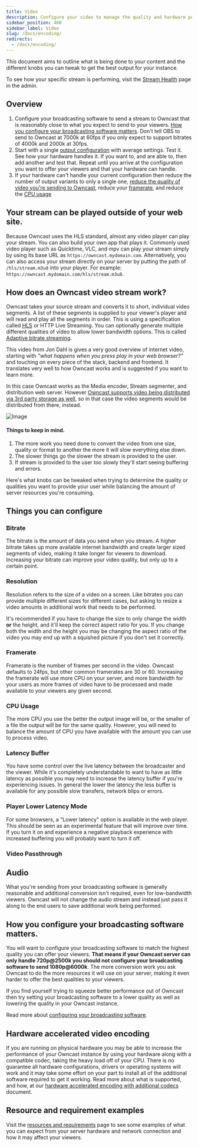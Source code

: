 ```yaml
---
title: Video
description: Configure your video to manage the quality and hardware performance.
sidebar_position: 400
sidebar_label: Video
slug: /docs/encoding/
redirects:
  - /docs/encoding/
---
```


This document aims to outline what is being done to your content and the different knobs you can tweak to get the best output for your instance.

To see how your specific stream is performing, visit the [Stream Health](/docs/metrics) page in the admin.

## Overview

1. Configure your broadcasting software to send a stream to Owncast that is reasonably close to what you expect to send to your viewers. [How you configure your broadcasting software matters](/docs/video/#how-you-configure-your-broadcasting-software-matters). Don't tell OBS to send to Owncast at 7000k at 60fps if you only expect to support bitrates of 4000k and 2000k at 30fps.
1. Start with a single [output configuration](/docs/video/#things-you-can-configure) with average settings. Test it. See how your hardware handles it. If you want to, and are able to, then add another and test that. Repeat until you arrive at the configuration you want to offer your viewers and that your hardware can handle.
1. If your hardware can't handle your current configuration then reduce the number of output variants to only a single one, [reduce the quality of video you're sending to Owncast](/docs/video/#how-you-configure-your-broadcasting-software-matters), reduce your [framerate](/docs/video/#framerate), and reduce the [CPU usage](/docs/video/#cpu-usage)

## Your stream can be played outside of your web site.

Because Owncast uses the HLS standard, almost any video player can play your stream. You can also build your own app that plays it. Commonly used video player such as Quicktime, VLC, and mpv can play your stream simply by using its base URL as `https://owncast.mydomain.com`. Alternatively, you can also access your stream directly on your server by putting the path of `/hls/stream.m3u8` into your player. For example: `https://owncast.mydomain.com/hls/stream.m3u8`.

## How does an Owncast video stream work?

Owncast takes your source stream and converts it to short, individual video segments. A list of these segments is supplied to your viewer's player and will read and play all the segments in order. This is using a specification called [HLS](https://developer.apple.com/documentation/http-live-streaming) or HTTP Live Streaming. You can optionally generate multiple different qualities of video to allow lower bandwidth options. This is called [Adaptive bitrate streaming](https://en.wikipedia.org/wiki/Adaptive_bitrate_streaming).

This video from Jon Dahl is gives a very good overview of internet video, starting with _"what happens when you press play in your web browser?"_ and touching on every piece of the stack, backend and frontend. It translates very well to how Owncast works and is suggested if you want to learn more.

In this case Owncast works as the Media encoder, Stream segmenter, and distribution web server. However [Owncast supports video being distributed via 3rd party storage as well](/docs/storage), so in that case the video segments would be distributed from there, instead.

![Image](https://docs-assets.developer.apple.com/published/88e87744a3/de18e941-81de-482f-843d-834a4dd3aa71.png)

#### Things to keep in mind.

1. The more work you need done to convert the video from one size, quality or format to another the more it will slow everything else down.
1. The slower things go the slower the stream is provided to the user.
1. If stream is provided to the user too slowly they'll start seeing buffering and errors.

Here's what knobs can be tweaked when trying to determine the quality or qualities you want to provide your user while balancing the amount of server resources you're consuming.

## Things you can configure

### Bitrate

The bitrate is the amount of data you send when you stream. A higher bitrate takes up more available internet bandwidth and create larger sized segments of video, making it take longer for viewers to download. Increasing your bitrate can improve your video quality, but only up to a certain point.

### Resolution

Resolution refers to the size of a video on a screen. Like bitrates you can provide multiple different sizes for different cases, but asking to resize a video amounts in additional work that needs to be performed.

It's recommended if you have to change the size to only change the width **or** the height, and it'll keep the correct aspect ratio for you. If you change both the width and the height you may be changing the aspect ratio of the video you may end up with a squished picture if you don't set it correctly.

### Framerate

Framerate is the number of frames per second in the video. Owncast defaults to 24fps, but other common framerates are 30 or 60. Increasing the framerate will use more CPU on your server, and more bandwidth for your users as more frames of video have to be processed and made available to your viewers any given second.

### CPU Usage

The more CPU you use the better the output image will be, or the smaller of a file the output will be for the same quality. However, you will need to balance the amount of CPU you have available with the amount you can use to process video.

### Latency Buffer

You have some control over the live latency between the broadcaster and the viewer. While it's completely understandable to want to have as little latency as possible you may need to increase the latency buffer if you're experiencing issues. In general the lower the latency the less buffer is available for any possible slow transfers, network blips or errors.

### Player Lower Latency Mode

For some browsers, a "Lower latency" option is available in the web player. This should be seen as an experimental feature that will improve over time. If you turn it on and experience a negative playback experience with increased buffering you will probably want to turn it off.

### Video Passthrough

## Audio

What you're sending from your broadcasting software is generally reasonable and additional conversion isn't required, even for low-bandwidth viewers. Owncast will not change the audio stream and instead just pass it along to the end users to save additional work being performed.

## How you configure your broadcasting software matters.

You will want to configure your broadcasting software to match the highest quality you can offer your viewers. **That means if your Owncast server can only handle 720p@2500k you should not configure your broadcasting software to send 1080p@6000k**. The more conversion work you ask Owncast to do the more resources it will use on your server, making it even harder to offer the best qualities to your viewers.

If you find yourself trying to squeeze better performance out of Owncast then try setting your broadcasting software to a lower quality as well as lowering the quality in your Owncast instance.

Read more about [configuring your broadcasting software](/docs/broadcasting/obs).

## Hardware accelerated video encoding

If you are running on physical hardware you may be able to increase the performance of your Owncast instance by using your hardware along with a compatible codec, taking the heavy load off of your CPU. There is no guarantee all hardware configurations, drivers or operating systems will work and it may take some effort on your part to install all of the additional software required to get it working. Read more about what is supported, and how, at our [hardware accelerated encoding with additional codecs](/docs/codecs) document.

## Resource and requirement examples

Visit the [resources and requirements](/docs/resources-requirements/) page to see some examples of what you can expect from your server hardware and network connection and how it may affect your viewers.
